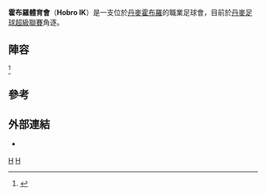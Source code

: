 {{Infobox football club
| clubname   = 霍布羅
| image      = 
| fullname   = Hobro Idræts Klub
| founded    = {{Start date and age|1913}}
| ground     = [[霍布羅|霍布羅]][[DS_Arena|DS Arena]]
| capacity   = 4,000
| chairman   = Steen Juulsgaard<br /> Svend Møller Hansen
| manager    = [[Jonas_Dal|Jonas Dal]]
| league     = [[丹麥足球甲級聯賽|丹麥足球甲級聯賽]]
| season     = 2019–20
| position   = 丹超，第 12 位（降班）
| pattern_la1=|pattern_b1=|pattern_ra1=
| leftarm1=FFFF00|body1=FFFF00|rightarm1=FFFF00|shorts1=0000FF|socks1=0000FF
| pattern_la2=|pattern_b2=|pattern_ra2=
| leftarm2=FFFFFF|body2=FFFFFF|rightarm2=FFFFFF|shorts2=FFFFFF|socks2=FFFFFF
}}

'''霍布羅體育會'''（'''Hobro IK'''）是一支位於[[丹麥|丹麥]][[霍布羅|霍布羅]]的職業足球會，目前於[[丹麥足球超級聯賽|丹麥足球超級聯賽]]角逐。

== 陣容 ==
{{updated|2015年9月3日}}<ref>{{cite web|title=Spillertrup|url=http://hikfodbold.dk/om-hobro-ik/spillertrup|website=Hobro IK|accessdate=16 July 2015}}</ref>

{{fs start}}
{{fs player|no=1 |nat=DNK|pos=GK|name=[[Jesper_Rask|Jesper Rask]]}}
{{fs player|no=2 |nat=DNK|pos=DF|name=[[Anders_Egholm|Anders Egholm]]}}
{{fs player|no=3 |nat=DNK|pos=DF|name=[[Jesper_Bøge_Pedersen|Jesper Bøge]]}}
{{fs player|no=4 |nat=DNK|pos=DF|name=[[Jacob_Tjørnelund|Jacob Tjørnelund]]}}
{{fs player|no=5 |nat=DNK|pos=MF|name=[[Rasmus_Christensen|Rasmus Christensen]]}}
{{fs player|no=7 |nat=DNK|pos=MF|name=[[Rasmus_Ingemann|Rasmus Ingemann]]}}
{{fs player|no=8 |nat=SEN|pos=MF|name=[[Tidiane_Sane|Tidiane Sane]]}}
{{fs player|no=9 |nat=DNK|pos=FW|name=[[Morten_Beck_Andersen|Morten Beck Andersen]]}}
{{fs player|no=10|nat=DNK|pos=FW|name=[[米基爾·碧文|米基爾·碧文]]}}
{{fs player|no=11|nat=DNK|pos=MF|name=[[Mads_Jessen|Mads Jessen]]}}
{{fs player|no=12|nat=DNK|pos=MF|name=[[Jonas_Damborg|Jonas Damborg]]}}
{{fs player|no=13|nat=DNK|pos=DF|name=[[Mads_Justesen|Mads Justesen]]}}
{{fs player|no=14|nat=DNK|pos=DF|name=[[Thomas_Hansen_(footballer)|Thomas Hansen]]}}
{{fs player|no=15|nat=ZIM|pos=MF|name=[[Tanaka_Chinyahara|Tanaka Chinyahara]]}}
{{fs mid}}
{{fs player|no=16|nat=DNK|pos=GK|name=Alexander Nybo}}
{{fs player|no=17|nat=DNK|pos=DF|name=[[Rune_Hastrup|Rune Hastrup]]}}
{{fs player|no=18|nat=ZIM|pos=DF|name=[[Ronald_Pfumbidzai|Ronald Pfumbidzai]]}}
{{fs player|no=19|nat=NOR|pos=FW|name=[[Pål_Alexander_Kirkevold|Pål Alexander Kirkevold]]}}
{{fs player|no=20|nat=DNK|pos=MF|name=[[Mathias_Bersang_Sørensen|Mathias Bersang Sørensen]]}}
{{fs player|no=21|nat=CRC|pos=FW|name=[[Mayron_George|Mayron George]]}}
{{fs player|no=22|nat=KOR|pos=MF|name=[[Park_Jung-bin|Park Jung-Bin]]}}
{{fs player|no=23|nat=DNK|pos=MF|name=[[Christoffer_Østergaard|Christoffer Østergaard]]}}
{{fs player|no=25|nat=DNK|pos=MF|name=[[Kasper_Povlsen|Kasper Povlsen]]}}
{{fs player|no=26|nat=DNK|pos=MF|name=[[Martin_Mikkelsen|Martin Mikkelsen]]}}
{{fs player|no=27|nat=DNK|pos=MF|name=[[Göckan_Kaya|Göckan Kaya]]}}
{{fs player|no=33|nat=Mali|pos=DF|name=[[Adama_Tamboura|Adama Tamboura]]}}
{{fs player|no=80|nat=ZIM|pos=FW|name=[[Quincy_Antipas|Quincy Antipas]]}}
{{fs player|no=TBD|nat=ZAM|pos=MF|name=[[Aubrey_Chirwa|Aubrey Chirwa]]}}
{{fs end}}

== 參考 ==
{{Reflist}}

== 外部連結 ==
*{{da icon}} {{official website|http://www.hikfodbold.dk/}}

{{丹超球隊}}

[[Category:1913年建立的足球俱樂部|H]]
[[Category:丹麥足球俱樂部|H]]